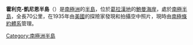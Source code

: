 {{Coord|68|35|S|63|50|W|source:GNIS|display=title}}

'''霍利克-凱尼恩半島'''（{{lang-en|Hollick-Kenyon Peninsula}}）是[[南極洲|南極洲]]的[[半島|半島]]，位於[[葛拉漢地|葛拉漢地]]的[[鮑曼海岸|鮑曼海岸]]，處於[[南極半島|南極半島]]，全長70公里，在1935年由[[美國|美國]]的探險家發現和拍攝空中照片，現時由[[南極條約體系|南極條約體系]]管理。

{{DEFAULTSORT:Hollick-Kenyon Peninsula}}
[[Category:南極洲半島|Category:南極洲半島]]


{{BowmanCoast-geo-stub}}